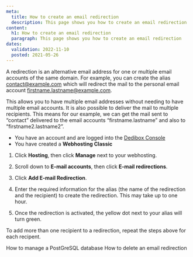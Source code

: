 ```yaml
---
meta:
  title: How to create an email redirection
  description: This page shows you how to create an email redirection
content:
  h1: How to create an email redirection
  paragraph: This page shows you how to create an email redirection
dates:
  validation: 2022-11-10
  posted: 2021-05-26
---
```


A redirection is an alternative email address for one or multiple email accounts of the same domain. For example, you can create the alias [contact@example.com](mailto:contact@example.com) which will redirect the mail to the personal email account [firstname.lastname@example.com](mailto:firstname.lastname@example.com).

This allows you to have multiple email addresses without needing to have multiple email accounts. It is also possible to deliver the mail to multiple recipients. This means for our example, we can get the mail sent to “contact” delivered to the email accounts “firstname.lastname” and also to “firstname2.lastname2”. 

<Message type="requirement">

  - You have an account and are logged into the [Dedibox Console](https://console.online.net)
  - You have created a **Webhosting Classic**

</Message>

1. Click **Hosting**, then click **Manage** next to your webhosting. 
2. Scroll down to **E-mail accounts**, then click **E-mail redirections**. 

    <Lightbox src="scaleway_email_redirections.webp" alt="" />

3. Click **Add E-mail Redirection**. 
    
    <Lightbox src="scaleway_add_email_redirection.webp" alt="" />

4. Enter the required information for the alias (the name of the redirection and the recipient) to create the redirection. This may take up to one hour. 
5. Once the redirection is activated, the yellow dot next to your alias will turn green. 

<Message type="tip">

To add more than one recipient to a redirection, repeat the steps above for each recipent.

</Message>


<Navigation title="See Also">
  <PreviousButton to="/webhosting/classic/how-to/manage-postgresql-database-adminer/">How to manage a PostGreSQL database</PreviousButton>
  <NextButton to="/webhosting/classic/how-to/delete-email-redirection/">How to delete an email redirection</NextButton>
</Navigation> 

